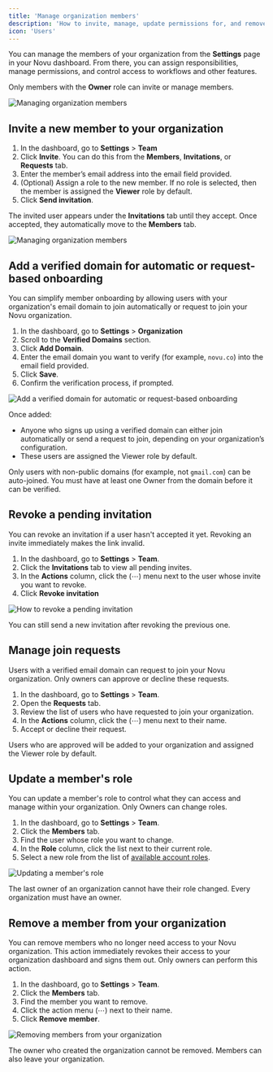 ```yaml
---
title: 'Manage organization members'
description: 'How to invite, manage, update permissions for, and remove members from your Novu organization'
icon: 'Users'
---
```


You can manage the members of your organization from the **Settings** page in your Novu dashboard. From there, you can assign responsibilities, manage permissions, and control access to workflows and other features.

Only members with the **Owner** role can invite or manage members.

![Managing organization members](/images/account/managing-members-overview.png)


## Invite a new member to your organization

1. In the dashboard, go to **Settings** > **Team**
2. Click **Invite**. You can do this from the **Members**, **Invitations**, or **Requests** tab.
3. Enter the member’s email address into the email field provided.
4. (Optional) Assign a role to the new member. If no role is selected, then the member is assigned the **Viewer** role by default.
5. Click **Send invitation**.

The invited user appears under the **Invitations** tab until they accept. Once accepted, they automatically move to the **Members** tab.

![Managing organization members](/images/account/managing-members-invites.png)

## Add a verified domain for automatic or request-based onboarding

You can simplify member onboarding by allowing users with your organization's email domain to join automatically or request to join your Novu organization.

1. In the dashboard, go to **Settings** > **Organization**
2. Scroll to the **Verified Domains** section.
3. Click **Add Domain**.
4. Enter the email domain you want to verify (for example, `novu.co`) into the email field provided.
5. Click **Save**.
6. Confirm the verification process, if prompted.

![Add a verified domain for automatic or request-based onboarding](/images/account/add-a-verified-domain.png)

Once added:
- Anyone who signs up using a verified domain can either join automatically or send a request to join, depending on your organization’s configuration.
- These users are assigned the Viewer role by default.

<Callout type="info">Only users with non-public domains (for example, not `gmail.com`) can be auto-joined. You must have at least one Owner from the domain before it can be verified.</Callout>

## Revoke a pending invitation

You can revoke an invitation if a user hasn't accepted it yet. Revoking an invite immediately makes the link invalid.

1. In the dashboard, go to **Settings** > **Team**.
2. Click the **Invitations** tab to view all pending invites.
3. In the **Actions** column, click the (⋯) menu next to the user whose invite you want to revoke.
4. Click **Revoke invitation**

![How to revoke a pending invitation](/images/account/revoke-invitation.png)

<Callout type="info">You can still send a new invitation after revoking the previous one.</Callout>

## Manage join requests

Users with a verified email domain can request to join your Novu organization. Only owners can approve or decline these requests.

1. In the dashboard, go to **Settings** > **Team**.
2. Open the **Requests** tab.
3. Review the list of users who have requested to join your organization.
4. In the **Actions** column, click the (⋯) menu next to their name.
5. Accept or decline their request.

Users who are approved will be added to your organization and assigned the Viewer role by default.

## Update a member's role

You can update a member's role to control what they can access and manage within your organization. Only Owners can change roles.

1. In the dashboard, go to **Settings** > **Team**.
2. Click the **Members** tab.
3. Find the user whose role you want to change.
4. In the **Role** column, click the list next to their current role.
5. Select a new role from the list of [available account roles](/platform/additional-resources/roles-and-permissions).

![Updating a member's role](/images/account/managing-members-update-roles.png)

<Callout type="info">The last owner of an organization cannot have their role changed. Every organization must have an owner.</Callout>

## Remove a member from your organization

You can remove members who no longer need access to your Novu organization. This action immediately revokes their access to your organization dashboard and signs them out. Only owners can perform this action.

1. In the dashboard, go to **Settings** > **Team**.
2. Click the **Members** tab.
3. Find the member you want to remove.
4. Click the action menu (⋯) next to their name.
5. Click **Remove member**.

![Removing members from your organization](/images/account/managing-members-remove.png)

<Callout type="info">The owner who created the organization cannot be removed. Members can also leave your organization.</Callout>